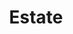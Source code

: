 ---
slug: estate
link: /projects/estate/
category: 'projects'
title: Estate
publicData: Sep 11th 2020
pagesCount: 1
pages: 
        - page:
            - image: ../../assets/images/projects/project-0-openfactoring/1.jpg
            - title: Главная
sortIdx: 310
---